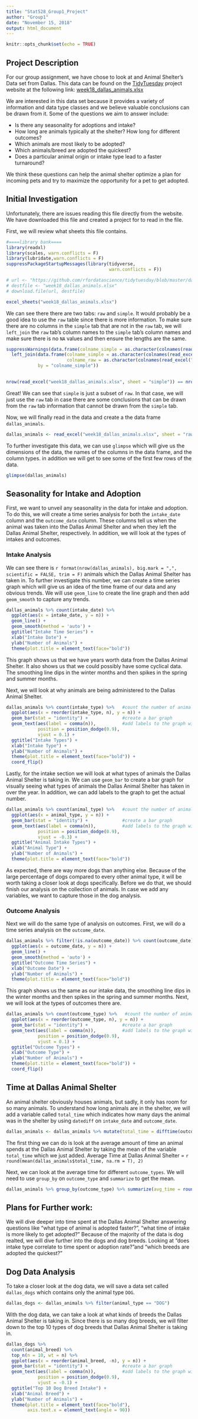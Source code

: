 ```yaml
---
title: "Stat528_Group1_Project"
author: "Group1"
date: "November 15, 2018"
output: html_document
---
```


```r
knitr::opts_chunk$set(echo = TRUE)
```

## Project Description

For our group assignment, we have chose to look at and Animal Shelter's Data set from Dallas. This data can be found on the [TidyTuesday](https://github.com/rfordatascience/tidytuesday) project website at the following link: [week18_dallas_animals.xlsx](https://github.com/rfordatascience/tidytuesday/blob/master/data/2018-07-31/week18_dallas_animals.xlsx)

We are interested in this data set because it provides a variety of information and data type classes and we believe valuable conclusions can be drawn from it. Some of the questions we aim to answer include:

* Is there any seasonality for adoptions and intake?
* How long are animals typically at the shelter? How long for different outcomes?
* Which animals are most likely to be adopted?
* Which animals/breed  are adopted the quickest?
* Does a particular animal origin or intake type lead to a faster turnaround?

We think these questions can help the animal shelter optimize a plan for incoming pets and try to maximize the opportunity for a pet to get adopted.

## Initial Investigation

Unfortunately, there are issues reading this file directly from the website. We have downloaded this file and created a project for to read in the file.

First, we will review what sheets this file contains.

```r
#====library bank====
library(readxl)
library(scales, warn.conflicts = F)
library(lubridate,warn.conflicts = F)
suppressPackageStartupMessages(library(tidyverse,
                                       warn.conflicts = F))

# url <- "https://github.com/rfordatascience/tidytuesday/blob/master/data/2018-07-31/week18_dallas_animals.xlsx"
# destfile <- "week18_dallas_animals.xlsx"
# download.file(url, destfile)

excel_sheets("week18_dallas_animals.xlsx")
```

We can see there there are two tabs: `raw` and `simple`. It would probably be a good idea to use the `raw` table since there is more information. To make sure there are no columns in the `simple` tab that are not in the `raw` tab, we will `left_join` the `raw` tab's column names to the `simple` tab's column names and make sure there is no `NA` values and then ensure the lengths are the same.

```r
suppressWarnings(data.frame(colname_simple = as.character(colnames(read_excel("week18_dallas_animals.xlsx", sheet = "simple")))) %>%
  left_join(data.frame(colname_simple = as.character(colnames(read_excel("week18_dallas_animals.xlsx", sheet = "raw"))),
                       colname_raw = as.character(colnames(read_excel("week18_dallas_animals.xlsx", sheet = "raw")))),
            by = "colname_simple"))
       
```

```r
nrow(read_excel("week18_dallas_animals.xlsx", sheet = "simple")) == nrow(read_excel("week18_dallas_animals.xlsx", sheet = "raw"))
```

Great! We can see that `simple` is just a subset of `raw`. In that case, we will just use the `raw` tab in case there are some conclusions that can be drawn from the `raw` tab information that cannot be drawn from the `simple` tab.

Now, we will finally read in the data and create a the data frame `dallas_animals`.

```r
dallas_animals <- read_excel("week18_dallas_animals.xlsx", sheet = "raw", na = "NA")
```

To further investigate this data, we can use `glimpse` which will give us the dimensions of the data, the names of the columns in the data frame, and the column types. in addition we will get to see some of the first few rows of the data.

```r
glimpse(dallas_animals)
```

## Seasonality for Intake and Adoption

First, we want to unveil any seasonality in the data for intake and adoption. To do this, we will create a time series analysis for both the `intake_date` column and the `outcome_date` column. These columns tell us when the animal was taken into the Dallas Animal Shelter and when they left the Dallas Animal Shelter, respectively. In addition, we will look at the types of intakes and outcomes.

### Intake Analysis

We can see there is `r format(nrow(dallas_animals), big.mark = ",", scientific = FALSE, trim = F)` animals which the Dallas Animal Shelter has taken in. To further investigate this number, we can create a time series graph which will give us an idea of the time frame of our data and any obvious trends. We will use `geom_line` to create the line graph and then add `geom_smooth` to capture any trends.

```r
dallas_animals %>% count(intake_date) %>%
  ggplot(aes(x = intake_date, y = n)) +
  geom_line() +
  geom_smooth(method = 'auto') +
  ggtitle("Intake Time Series") +
  xlab("Intake Date") +
  ylab("Number of Animals") +
  theme(plot.title = element_text(face="bold"))
```

This graph shows us that we have years worth data from the Dallas Animal Shelter. It also shows us that we could possibly have some cyclical data. The smoothing line dips in the winter months and then spikes in the spring and summer months.

Next, we will look at why animals are being administered to the Dallas Animal Shelter.

```r
dallas_animals %>% count(intake_type) %>%   #count the number of animals
  ggplot(aes(x = reorder(intake_type, n), y = n)) +
  geom_bar(stat = "identity") +             #create a bar graph
  geom_text(aes(label = comma(n)),          #add labels to the graph with a 1,000's comma
            position = position_dodge(0.9),
            vjust = 0.1) +
  ggtitle("Intake Types") +
  xlab("Intake Type") +
  ylab("Number of Animals") +
  theme(plot.title = element_text(face="bold")) +
  coord_flip()
```

Lastly, for the intake section we will look at what types of animals the Dallas Animal Shelter is taking in. We can use `geom_bar` to create a bar graph for visually seeing what types of animals the Dallas Animal Shelter has taken in over the year. In addition, we can add labels to the graph to get the actual number.

```r
dallas_animals %>% count(animal_type) %>%   #count the number of animals
  ggplot(aes(x = animal_type, y = n)) +
  geom_bar(stat = "identity") +             #create a bar graph
  geom_text(aes(label = comma(n)),          #add labels to the graph with a 1,000's comma
            position = position_dodge(0.9),
            vjust = -0.3) +
  ggtitle("Animal Intake Types") +
  xlab("Animal Type") +
  ylab("Number of Animals") +
  theme(plot.title = element_text(face="bold"))
```

As expected, there are way more dogs than anything else. Because of the large percentage of dogs compared to every other animal type, it will be worth taking a closer look at dogs specifically. Before we do that, we should finish our analysis on the collection of animals. In case we add any variables, we want to capture those in the dog analysis.

### Outcome Analysis

Next we will do the same type of analysis on outcomes. First, we will do a time series analysis on the `outcome_date`.

```r
dallas_animals %>% filter(!is.na(outcome_date)) %>% count(outcome_date) %>%
  ggplot(aes(x = outcome_date, y = n)) +
  geom_line() +
  geom_smooth(method = 'auto') +
  ggtitle("Outcome Time Series") +
  xlab("Outcome Date") +
  ylab("Number of Animals") +
  theme(plot.title = element_text(face="bold"))
```

This graph shows us the same as our intake data, the smoothing line dips in the winter months and then spikes in the spring and summer months. Next, we will look at the types of outcomes there are.

```r
dallas_animals %>% count(outcome_type) %>%   #count the number of animals
  ggplot(aes(x = reorder(outcome_type, n), y = n)) +
  geom_bar(stat = "identity") +             #create a bar graph
  geom_text(aes(label = comma(n)),          #add labels to the graph with a 1,000's comma
            position = position_dodge(0.9),
            vjust = 0.1) +
  ggtitle("Outcome Types") +
  xlab("Outcome Type") +
  ylab("Number of Animals") +
  theme(plot.title = element_text(face="bold")) +
  coord_flip()
```

## Time at Dallas Animal Shelter

An animal shelter obviously houses animals, but sadly, it only has room for so many animals. To understand how long animals are in the shelter, we will add a variable called `total_time` which indicates how many days the animal was in the shelter by using `datediff` on `intake_date` and `outcome_date`.

```r
dallas_animals <- dallas_animals %>% mutate(total_time = difftime(outcome_date, intake_date, units = "days"))
```

The first thing we can do is look at the average amount of time an animal spends at the Dallas Animal Shelter by taking the mean of the variable `total_time` which we just added. Average Time at Dallas Animal Shelter = `r round(mean(dallas_animals$total_time, na.rm = T), 2)`

Next, we can look at the average time for different `outcome_types`. We will need to use `group_by` on `outcome_type` and `summarize` to get the mean.

```r
dallas_animals %>% group_by(outcome_type) %>% summarize(avg_time = round(mean(total_time, na.rm = T), 2))
```

## Plans for Further work:

We will dive deeper into time spent at the Dallas Animal Shelter answering questions like "what type of animal is adopted faster?", "what time of intake is more likely to get adopted?"
Because of the majority of the data is dog realted, we will dive further into the dogs and dog breeds. Looking at "does intake type correlate to time spent or adoption rate?"and "which breeds are adopted the quickest?" 
 
## Dog Data Analysis
To take a closer look at the dog data, we will save a data set called `dallas_dogs` which contains only the animal type `DOG`.

```r
dallas_dogs <- dallas_animals %>% filter(animal_type == "DOG")
```

With the dog data, we can take a look at what kinds of breeds the Dallas Animal Shelter is taking in. Since there is so many dog breeds, we will filter down to the top 10 types of dog breeds that Dallas Animal Shelter is taking in.

```r
dallas_dogs %>%
  count(animal_breed) %>%
  top_n(n = 10, wt = n) %>%
  ggplot(aes(x = reorder(animal_breed, -n), y = n)) +
  geom_bar(stat = "identity") +             #create a bar graph
  geom_text(aes(label = comma(n)),          #add labels to the graph with a 1,000's comma
            position = position_dodge(0.9),
            vjust = -0.1) +
  ggtitle("Top 10 Dog Breed Intake") +
  xlab("Animal Breed") +
  ylab("Number of Animals") +
  theme(plot.title = element_text(face="bold"),
        axis.text.x = element_text(angle = 90))
```


